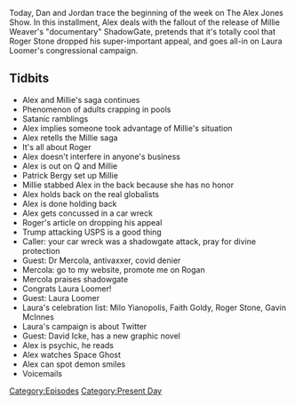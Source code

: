 {{Episode
    | title             = August 17-19, 2020
    | caption           = [https://knowledgefight.libsyn.com/472-august-17-19-2020 Listen to this episode on Libsyn]
    | episodeNumber     = 472
    | length            = 01:22:57
    | airDate           = August 21, 2020
    | coverageStartDate = August 17, 2020
    | coverageEndDate   = August 19, 2020
    | episodeType       = [[:Category:Present Day|Present Day]]
    | appearance        = [[Millie Weaver]], [[Roger Stone]], [[Patrick Bergy]], [[Dr Mercola]], [[Laura Loomer]], [[David Icke]]
    | previousEpisode   = [[471: August 14-16, 2020]]
    | nextEpisode       = [[473: August 20-21, 2020]]
}}

{{Stub}}

Today, Dan and Jordan trace the beginning of the week on The Alex Jones Show. In this installment, Alex deals with the fallout of the release of Millie Weaver's "documentary" ShadowGate, pretends that it's totally cool that Roger Stone dropped his super-important appeal, and goes all-in on Laura Loomer's congressional campaign.

==Tidbits==

*Alex and Millie's saga continues
*Phenomenon of adults crapping in pools
*Satanic ramblings
*Alex implies someone took advantage of Millie's situation
*Alex retells the Millie saga
*It's all about Roger
*Alex doesn't interfere in anyone's business
*Alex is out on Q and Millie
*Patrick Bergy set up Millie
*Millie stabbed Alex in the back because she has no honor
*Alex holds back on the real globalists
*Alex is done holding back
*Alex gets concussed in a car wreck
*Roger's article on dropping his appeal
*Trump attacking USPS is a good thing
*Caller: your car wreck was a shadowgate attack, pray for divine protection
*Guest: Dr Mercola, antivaxxer, covid denier
*Mercola: go to my website, promote me on Rogan
*Mercola praises shadowgate
*Congrats Laura Loomer!
*Guest: Laura Loomer
*Laura's celebration list: Milo Yianopolis, Faith Goldy, Roger Stone, Gavin McInnes
*Laura's campaign is about Twitter
*Guest: David Icke, has a new graphic novel
*Alex is psychic, he reads
*Alex watches Space Ghost
*Alex can spot demon smiles
*Voicemails

[[Category:Episodes]]
[[Category:Present Day]]